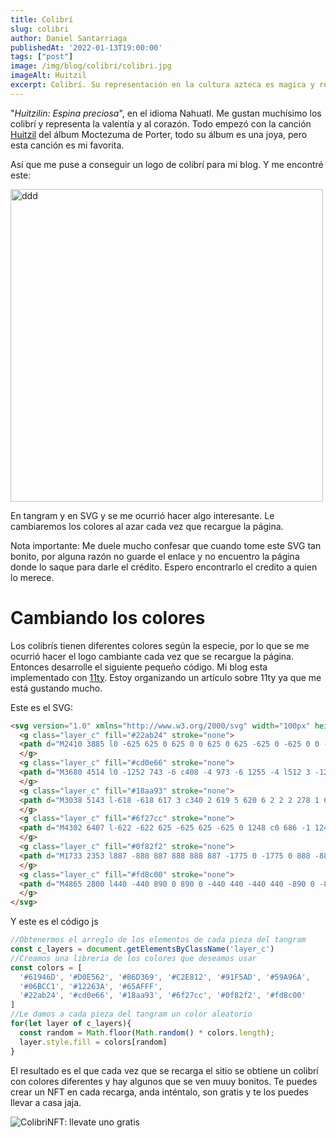 ```yaml
---
title: Colibrí
slug: colibri
author: Daniel Santarriaga
publishedAt: '2022-01-13T19:00:00'
tags: ["post"]
image: /img/blog/colibri/colibri.jpg
imageAlt: Huitzil
excerpt: Colibrí. Su representación en la cultura azteca es magica y representa al corazón humano. Explicare como hice el colibrí que cambia de colores.
---
```


"*Huitzilin: Espina preciosa*", en el idioma Nahuatl. Me gustan muchísimo los colibrí y representa la valentía y al corazón. Todo empezó con la canción [Huitzil](https://www.youtube.com/watch?v=rQSGqbsBrso) del álbum Moctezuma de Porter, todo su álbum es una joya, pero esta canción es mi favorita.

Así que me puse a conseguir un logo de colibrí para mi blog. Y me encontré este:

<Image
  src="/img/blog/colibri/colibri.jpg"
  width="500"
  height="500"
  alt='ddd'
 />

En tangram y en SVG y se me ocurrió hacer algo interesante. Le cambiaremos los colores al azar cada vez que recargue la página.

Nota importante: Me duele mucho confesar que cuando tome este SVG tan bonito, por alguna razón no guarde el enlace y no encuentro la página donde lo saque para darle el crédito. Espero encontrarlo el credito a quien lo merece.

# Cambiando los colores

Los colibrís tienen diferentes colores según la especie, por lo que se me ocurrió hacer el logo cambiante cada vez que se recargue la página. Entonces desarrolle el siguiente pequeño código. Mi blog esta implementado con [11ty](https://www.11ty.dev/). Estoy organizando un artículo sobre 11ty ya que me está gustando mucho.

Este es el SVG:

```html index.html
<svg version="1.0" xmlns="http://www.w3.org/2000/svg" width="100px" height="100px" id='colibri' viewBox="0 0 8000 8000" preserveAspectRatio="xMidYMid meet">
  <g class="layer_c" fill="#22ab24" stroke="none">
  <path d="M2410 3885 l0 -625 625 0 625 0 0 625 0 625 -625 0 -625 0 0 -625z"/>
  </g>
  <g class="layer_c" fill="#cd0e66" stroke="none">
  <path d="M3680 4514 l0 -1252 743 -6 c408 -4 973 -6 1255 -4 l512 3 -1255 1255 -1255 1255 0 -1251z"/>
  </g>
  <g class="layer_c" fill="#18aa93" stroke="none">
  <path d="M3038 5143 l-618 -618 617 3 c340 2 619 5 620 6 2 2 2 278 1 614 l-3 612 -617 -617z"/>
  </g>
  <g class="layer_c" fill="#6f27cc" stroke="none">
  <path d="M4302 6407 l-622 -622 625 -625 625 -625 0 1248 c0 686 -1 1247 -3 1247 -1 0 -282 -280 -625 -623z"/>
  </g>
  <g class="layer_c" fill="#0f82f2" stroke="none">
  <path d="M1733 2353 l887 -888 887 888 888 887 -1775 0 -1775 0 888 -887z"/>
  </g>
  <g class="layer_c" fill="#fd8c00" stroke="none">
  <path d="M4865 2800 l440 -440 890 0 890 0 -440 440 -440 440 -890 0 -890 0 440 -440z"/>
  </g>
</svg>
```

Y este es el código js

``` js
//Obtenermos el arreglo de los elementos de cada pieza del tangram
const c_layers = document.getElementsByClassName('layer_c')
//Creamos una libreria de los colores que deseamos usar
const colors = [
  '#61946D', '#D0E562', '#B6D369', '#C2E812', '#91F5AD', '#59A96A',
  '#06BCC1', '#12263A', '#65AFFF',
  '#22ab24', '#cd0e66', '#18aa93', '#6f27cc', '#0f82f2', '#fd8c00'
]
//Le damos a cada pieza del tangram un color aleatorio
for(let layer of c_layers){
  const random = Math.floor(Math.random() * colors.length);
  layer.style.fill = colors[random]
}
```

El resultado es el que cada vez que se recarga el sitio se obtiene un colibrí con colores diferentes y hay algunos que se ven muuy bonitos. Te puedes crear un NFT en cada recarga, anda inténtalo, son gratis y te los puedes llevar a casa jaja.

<div style={{width: '640px', height: '480px', position: 'relative'}}>
  <Image
    src="/img/blog/colibri/colibrisNFT.jpg"
    layout='fill'
    objectFit='contain'
    alt='ColibriNFT: llevate uno gratis'
  />
</div>
